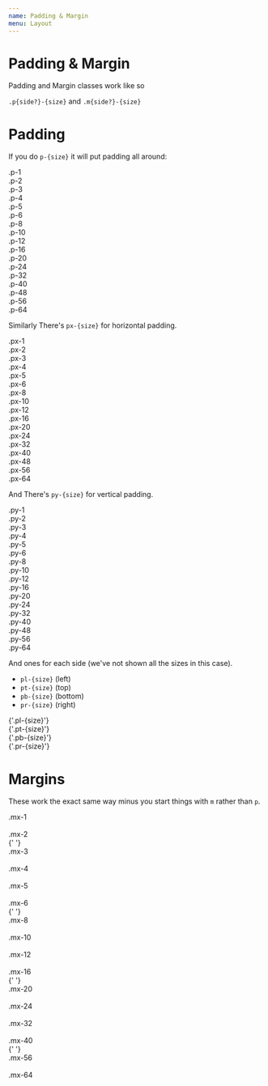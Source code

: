 ```yaml
---
name: Padding & Margin
menu: Layout
---
```



# Padding & Margin

Padding and Margin classes work like so

`.p{side?}-{size}` and `.m{side?}-{size}`

# Padding

If you do `p-{size}` it will put padding all around:

<Playground>
  <div class="p-1 bg-mystic m-4 inline-block">.p-1</div>
  <div class="p-2 bg-mystic m-4 inline-block">.p-2</div>
  <div class="p-3 bg-mystic m-4 inline-block">.p-3</div>
  <div class="p-4 bg-mystic m-4 inline-block">.p-4</div>
  <div class="p-5 bg-mystic m-4 inline-block">.p-5</div>
  <div class="p-6 bg-mystic m-4 inline-block">.p-6</div>
  <div class="p-8 bg-mystic m-4 inline-block">.p-8</div>
  <div class="p-10 bg-mystic m-4 inline-block">.p-10</div>
  <div class="p-12 bg-mystic m-4 inline-block">.p-12</div>
  <div class="p-16 bg-mystic m-4 inline-block">.p-16</div>
  <div class="p-20 bg-mystic m-4 inline-block">.p-20</div>
  <div class="p-24 bg-mystic m-4 inline-block">.p-24</div>
  <div class="p-32 bg-mystic m-4 inline-block">.p-32</div>
  <div class="p-40 bg-mystic m-4 inline-block">.p-40</div>
  <div class="p-48 bg-mystic m-4 inline-block">.p-48</div>
  <div class="p-56 bg-mystic m-4 inline-block">.p-56</div>
  <div class="p-64 bg-mystic m-4 inline-block">.p-64</div>
</Playground>

Similarly There's `px-{size}` for horizontal padding.

<Playground>
  <div class="flex flex-col items-center">
    <div class="px-1 bg-mystic m-4 inline-block">.px-1</div>
    <div class="px-2 bg-mystic m-4 inline-block">.px-2</div>
    <div class="px-3 bg-mystic m-4 inline-block">.px-3</div>
    <div class="px-4 bg-mystic m-4 inline-block">.px-4</div>
    <div class="px-5 bg-mystic m-4 inline-block">.px-5</div>
    <div class="px-6 bg-mystic m-4 inline-block">.px-6</div>
    <div class="px-8 bg-mystic m-4 inline-block">.px-8</div>
    <div class="px-10 bg-mystic m-4 inline-block">.px-10</div>
    <div class="px-12 bg-mystic m-4 inline-block">.px-12</div>
    <div class="px-16 bg-mystic m-4 inline-block">.px-16</div>
    <div class="px-20 bg-mystic m-4 inline-block">.px-20</div>
    <div class="px-24 bg-mystic m-4 inline-block">.px-24</div>
    <div class="px-32 bg-mystic m-4 inline-block">.px-32</div>
    <div class="px-40 bg-mystic m-4 inline-block">.px-40</div>
    <div class="px-48 bg-mystic m-4 inline-block">.px-48</div>
    <div class="px-56 bg-mystic m-4 inline-block">.px-56</div>
    <div class="px-64 bg-mystic m-4 inline-block">.px-64</div>
  </div>
</Playground>

And There's `py-{size}` for vertical padding.

<Playground>
  <div class="py-1 bg-mystic m-4 inline-block">.py-1</div>
  <div class="py-2 bg-mystic m-4 inline-block">.py-2</div>
  <div class="py-3 bg-mystic m-4 inline-block">.py-3</div>
  <div class="py-4 bg-mystic m-4 inline-block">.py-4</div>
  <div class="py-5 bg-mystic m-4 inline-block">.py-5</div>
  <div class="py-6 bg-mystic m-4 inline-block">.py-6</div>
  <div class="py-8 bg-mystic m-4 inline-block">.py-8</div>
  <div class="py-10 bg-mystic m-4 inline-block">.py-10</div>
  <div class="py-12 bg-mystic m-4 inline-block">.py-12</div>
  <div class="py-16 bg-mystic m-4 inline-block">.py-16</div>
  <div class="py-20 bg-mystic m-4 inline-block">.py-20</div>
  <div class="py-24 bg-mystic m-4 inline-block">.py-24</div>
  <div class="py-32 bg-mystic m-4 inline-block">.py-32</div>
  <div class="py-40 bg-mystic m-4 inline-block">.py-40</div>
  <div class="py-48 bg-mystic m-4 inline-block">.py-48</div>
  <div class="py-56 bg-mystic m-4 inline-block">.py-56</div>
  <div class="py-64 bg-mystic m-4 inline-block">.py-64</div>
</Playground>

And ones for each side (we've not shown all the sizes in this case).

- `pl-{size}` (left)
- `pt-{size}` (top)
- `pb-{size}` (bottom)
- `pr-{size}` (right)

<Playground>
  <div class="pl-10 bg-mystic m-1 inline-block">{'.pl-{size}'}</div>
  <div class="pt-10 bg-mystic m-1 inline-block">{'.pt-{size}'}</div>
  <div class="pb-10 bg-mystic m-1 inline-block">{'.pb-{size}'}</div>
  <div class="pr-10 bg-mystic m-1 inline-block">{'.pr-{size}'}</div>
</Playground>

# Margins

These work the exact same way minus you start things with `m` rather than `p`.


<Playground>
  <div class="flex flex-col items-center">
    <div class="border border-solid border-iron mb-1 inline-block">
      <div class="p-3 mx-1 bg-mystic">.mx-1</div>
    </div>
    <br />
    <div class="border border-solid border-iron mb-1 inline-block">
      <div class="p-3 mx-2 bg-mystic">.mx-2</div>
    </div>{' '}
    <br />
    <div class="border border-solid border-iron mb-1 inline-block">
      <div class="p-3 mx-3 bg-mystic">.mx-3</div>
    </div>
    <br />
    <div class="border border-solid border-iron mb-1 inline-block">
      <div class="p-3 mx-4 bg-mystic">.mx-4</div>
    </div> <br />
    <div class="border border-solid border-iron mb-1 inline-block">
      <div class="p-3 mx-5 bg-mystic">.mx-5</div>
    </div>
    <br />
    <div class="border border-solid border-iron mb-1 inline-block">
      <div class="p-3 mx-6 bg-mystic">.mx-6</div>
    </div>{' '}
    <br />
    <div class="border border-solid border-iron mb-1 inline-block">
      <div class="p-3 mx-8 bg-mystic">.mx-8</div>
    </div>
    <br />
    <div class="border border-solid border-iron mb-1 inline-block">
      <div class="p-3 mx-10 bg-mystic">.mx-10</div>
    </div> <br />
    <div class="border border-solid border-iron mb-1 inline-block">
      <div class="p-3 mx-12 bg-mystic">.mx-12</div>
    </div>
    <br />
    <div class="border border-solid border-iron mb-1 inline-block">
      <div class="p-3 mx-16 bg-mystic">.mx-16</div>
    </div>{' '}
    <br />
    <div class="border border-solid border-iron mb-1 inline-block">
      <div class="p-3 mx-20 bg-mystic">.mx-20</div>
    </div>
    <br />
    <div class="border border-solid border-iron mb-1 inline-block">
      <div class="p-3 mx-24 bg-mystic">.mx-24</div>
    </div> <br />
    <div class="border border-solid border-iron mb-1 inline-block">
      <div class="p-3 mx-32 bg-mystic">.mx-32</div>
    </div>
    <br />
    <div class="border border-solid border-iron mb-1 inline-block">
      <div class="p-3 mx-40 bg-mystic">.mx-40</div>
    </div>{' '}
    <br />
    <div class="border border-solid border-iron mb-1 inline-block">
      <div class="p-3 mx-56 bg-mystic">.mx-56</div>
    </div>
    <br />
    <div class="border border-solid border-iron mb-1 inline-block">
      <div class="p-3 mx-64 bg-mystic">.mx-64</div>
    </div> <br />
  </div>
</Playground>
